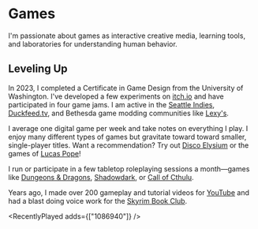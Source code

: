 

# Games

I'm passionate about games as interactive creative media, learning tools, and
laboratories for understanding human behavior.

## Leveling Up

In 2023, I completed a Certificate in Game Design from the University of
Washington. I've developed a few experiments on
[itch.io](https://charmedsatyr.itch.io) and have participated in four game jams.
I am active in the [Seattle Indies](https://www.seattleindies.org/),
[Duckfeed.tv](https://duckfeed.tv), and Bethesda game modding communities like
[Lexy's](https://lexyslotd.com).

I average one digital game per week and take notes on everything I play. I enjoy
many different types of games but gravitate toward toward smaller, single-player
titles. Want a recommendation? Try out
[Disco Elysium](https://discoelysium.com/) or the games of
[Lucas Pope](https://dukope.com)!

I run or participate in a few tabletop roleplaying sessions a month—games like
[Dungeons & Dragons](https://www.dndbeyond.com),
[Shadowdark](https://www.thearcanelibrary.com/pages/shadowdark), or
[Call of Cthulu](https://www.chaosium.com/call-of-cthulhu-rpg/).

Years ago, I made over 200 gameplay and tutorial videos for
[YouTube](https://www.youtube.com/user/wenwrendogaming) and had a blast doing
voice work for the
[Skyrim Book Club](https://www.youtube.com/watch?v=8Nckf8AeBig&t=31s).

<RecentlyPlayed adds={["1086940"]} />
